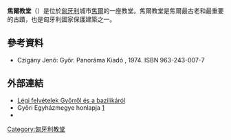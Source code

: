 '''焦爾教堂'''（{{lang-hu|Győri bazilika}}）是位於[[匈牙利|匈牙利]]城市[[焦爾|焦爾]]的一座教堂。焦爾教堂是焦爾最古老和最重要的古蹟，也是匈牙利國家保護建築之一。
== 參考資料 ==
* Czigány Jenő: Győr. Panoráma Kiadó , 1974. ISBN 963-243-007-7
==外部連結==
*[http://www.civertan.hu/legifoto/legifoto.php?page_level=215&pageNum_images=1 Légi felvételek Győrről és a bazilikáról] {{Wayback|url=http://www.civertan.hu/legifoto/legifoto.php?page_level=215&pageNum_images=1 |date=20160305013341 }}
* Győri Egyházmegye honlapja [https://web.archive.org/web/20120103224309/http://www.gyor.egyhazmegye.hu/index.php?t=st&id=7]
*{{műemlékem|4180}}
[[Category:匈牙利教堂|Category:匈牙利教堂]]
